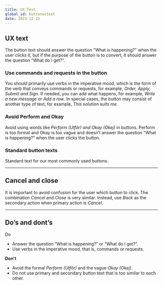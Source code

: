 ```yaml
---
title: UX Text
global_id: buttonuxtext
date: 2023-12-22
---
```


## UX text

The button text should answer the question "What is happening?" when the user clicks it, but if the purpose of the button is to convert, it should answer the question "What do I get?".

### Use commands and requests in the button

You should primarily use verbs in the imperative mood, which is the form of the verb 
that conveys commands or requests, for example, *Order, Apply, Submit and Sign.* 
If needed, you can add what happens, for example, *Write a new message* or *Add a row*. 
In special cases, the button may consist of another type of text, for example, *This solution suits me.*

### Avoid Perform and Okay

Avoid using words like *Perform <SE>(Utför)</SE> and Okay <SE>(Okej)</SE>* in buttons. 
Perform is too formal and Okay is too vague and doesn’t answer the question “What is happening?” when the user clicks the button.

### Standard button texts
Standard text for our most commonly used buttons.

<Row>
<Col><FigmaSVG node="258-3237" caption="Next <SE>(Nästa)</SE>" /></Col>
<Col><FigmaSVG node="258-3242" caption="Back <SE>(Tillbaka)</SE>" /></Col>
<Col><FigmaSVG node="258-3247" caption="Cancel <SE>(Avbryt)</SE>" /></Col>
</Row>
<Row>
<Col><FigmaSVG node="258-3280" caption="Delete <SE>(Ta bort)</SE>" /></Col>
<Col><FigmaSVG node="258-3285" caption="Change <SE>(Ändra)</SE> – takes the user to edit mode." /></Col>
<Col><FigmaSVG node="258-3290" caption="Save <SE>(Spara)</SE>" /></Col>
</Row>
<Row>
<Col><FigmaSVG node="258-3908" caption="Close <SE>(Stäng)</SE> – closing a dialog, modal, slide-out etc." /></Col>
<Col><FigmaSVG node="258-3911" caption="Sign <SE>(Signera)</SE> – signing with BankID." /></Col>
<Col><FigmaSVG node="258-3913" caption="Identify yourself <SE>(Identifiera dig)</SE> – identifying with BankID." /></Col>
</Row>

<hr />


<Row>
<Col>

## Cancel and close

It is important to avoid confusion for the user which button to click. The combination *Cancel* and *Close* is very similar. Instead, use *Back* as the secondary action when primary action is *Cancel*.

</Col>

<Col>
    <FigmaSVG 
        node="1642-1513" 
        caption="This is a good example of avoiding confusion for the customer." 
    />
</Col>

</Row>

<hr />

## Do’s and dont’s

<Row>
<Col>
Do
<ul>
    <li>Answer the question “What is happening?” or “What do I get?”.</li>
    <li>Use verbs in the imperative mood, that is, commands or requests.</li>
</ul>
</Col>
<Col>

**Don’t**

- Avoid the formal *Perform <SE>(Utför)</SE>* and the vague *Okay <SE>(Okej)</SE>*.
- Do not use primary and secondary button text that is too similar to each other.

</Col>
</Row>

<Row>
    <Col>
        <Do>
            <FigmaSVG node="1648-1617" />
        </Do>
    </Col>
    <Col>
        <Dont>
            <FigmaSVG node="1648-1678" />
        </Dont>
    </Col>
</Row>
